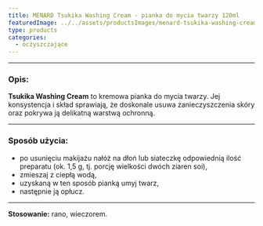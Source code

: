 ```yaml
---
title: MENARD Tsukika Washing Cream - pianka do mycia twarzy 120ml
featuredImage: ../../assets/productsImages/menard-tsukika-washing-cream-pianka-do-mycia-twarzy-120ml.png
type: products
categories:
  - oczyszczające
---
```



<Tsukika />

---

<h3>Opis:</h3>

**Tsukika Washing Cream** to kremowa pianka do mycia twarzy. Jej konsystencja i skład sprawiają, że doskonale usuwa zanieczyszczenia skóry oraz pokrywa ją delikatną warstwą ochronną.

---

### Sposób użycia:

- po usunięciu makijażu nałóż na dłoń lub siateczkę odpowiednią ilość preparatu (ok. 1,5 g, tj. porcję wielkości dwóch ziaren soi),
- zmieszaj z ciepłą wodą,
- uzyskaną w ten sposób pianką umyj twarz,
- następnie ją opłucz.

---

**Stosowanie:** rano, wieczorem.
